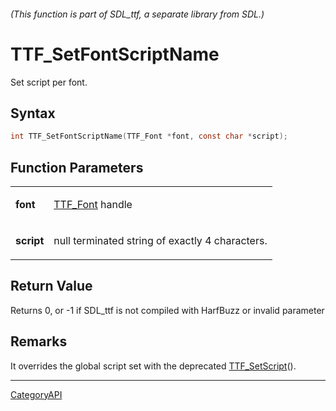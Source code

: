 ====== (This function is part of SDL_ttf, a separate library from SDL.) ======
= TTF_SetFontScriptName =

Set script per font.

== Syntax ==

<syntaxhighlight lang='c'>
int TTF_SetFontScriptName(TTF_Font *font, const char *script);
</syntaxhighlight>

== Function Parameters ==

{|
|'''font'''
|[[TTF_Font]] handle
|-
|'''script'''
|null terminated string of exactly 4 characters.
|}

== Return Value ==

Returns 0, or -1 if SDL_ttf is not compiled with HarfBuzz or invalid
parameter

== Remarks ==

It overrides the global script set with the deprecated [[TTF_SetScript]]().

----
[[CategoryAPI]]


